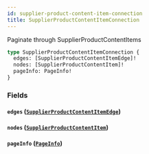 ```yaml
---
id: supplier-product-content-item-connection
title: SupplierProductContentItemConnection
---
```



Paginate through SupplierProductContentItems


```graphql
type SupplierProductContentItemConnection {
  edges: [SupplierProductContentItemEdge]!
  nodes: [SupplierProductContentItem]!
  pageInfo: PageInfo!
}
```


### Fields

#### `edges` ([`SupplierProductContentItemEdge`](/developers/supplier-apis/supply-api/graphql/reference/objects/supplier-product-content-item-edge))




#### `nodes` ([`SupplierProductContentItem`](/developers/supplier-apis/supply-api/graphql/reference/objects/supplier-product-content-item))




#### `pageInfo` ([`PageInfo`](/developers/supplier-apis/supply-api/graphql/reference/objects/page-info))






